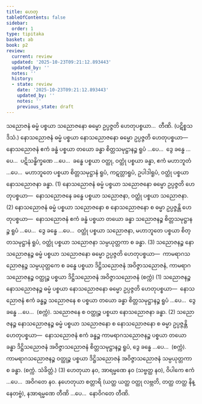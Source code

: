 ```yaml
---
title: ဟေတု
tableOfContents: false
sidebar:
  order: 1
type: tipitaka
basket: ab
book: p2
review:
  current: review
  updated: '2025-10-23T09:21:12.893443'
  updated_by: ''
  notes: ''
  history:
  - state: review
    date: '2025-10-23T09:21:12.893443'
    updated_by: ''
    notes: ''
    previous_state: draft
---
```



<ReviewStatus review={frontmatter.review} showDetails={true} />

<HypothesisAnnotation frontmatter={frontmatter} />

<DynamicBreadcrumb />

<Division number="10" book="p2" e="ch" v="38" p="88">

<Paragraph number="1345" book="p2">
သညောဇနံ ဓမ္မံ ပစ္စယာ သညောဇနော ဓမ္မော ဥပ္ပဇ္ဇတိ ဟေတုပစ္စယာ…  တီဏိ. (ပဋိစ္စသဒိသံ.)
</Paragraph>

<Paragraph number="1346" book="p2">
နောသညောဇနံ ဓမ္မံ ပစ္စယာ နောသညောဇနော ဓမ္မော ဥပ္ပဇ္ဇတိ ဟေတုပစ္စယာ—  နောသညောဇနံ ဧကံ ခန္ဓံ ပစ္စယာ တယော ခန္ဓာ စိတ္တသမုဋ္ဌာနဉ္စ ရူပံ …ပေ…  ဒွေ ခန္ဓေ …ပေ…  ပဋိသန္ဓိက္ခဏေ …ပေ…  ခန္ဓေ ပစ္စယာ ဝတ္ထု, ဝတ္ထုံ ပစ္စယာ ခန္ဓာ, ဧကံ မဟာဘူတံ …ပေ…  မဟာဘူတေ ပစ္စယာ စိတ္တသမုဋ္ဌာနံ ရူပံ, ကဋတ္တာရူပံ, ဥပါဒါရူပံ, ဝတ္ထုံ ပစ္စယာ နောသညောဇနာ ခန္ဓာ. (1)
</Paragraph>

<Paragraph number="1347" book="p2">
နောသညောဇနံ ဓမ္မံ ပစ္စယာ သညောဇနော ဓမ္မော ဥပ္ပဇ္ဇတိ ဟေတုပစ္စယာ—  နောသညောဇနေ ခန္ဓေ ပစ္စယာ သညောဇနာ, ဝတ္ထုံ ပစ္စယာ သညောဇနာ. (2)
</Paragraph>

<Paragraph number="1348" book="p2">
နောသညောဇနံ ဓမ္မံ ပစ္စယာ သညောဇနော စ နောသညောဇနော စ ဓမ္မာ ဥပ္ပဇ္ဇန္တိ ဟေတုပစ္စယာ—  နောသညောဇနံ ဧကံ ခန္ဓံ ပစ္စယာ တယော ခန္ဓာ သညောဇနဉ္စ စိတ္တသမုဋ္ဌာနဉ္စ ရူပံ …ပေ…  ဒွေ ခန္ဓေ …ပေ…  ဝတ္ထုံ ပစ္စယာ သညောဇနာ, မဟာဘူတေ ပစ္စယာ စိတ္တသမုဋ္ဌာနံ ရူပံ, ဝတ္ထုံ ပစ္စယာ သညောဇနာ သမ္ပယုတ္တကာ စ ခန္ဓာ. (3)
</Paragraph>

</Division>
<Division number="11" book="p2" e="ch" v="38" p="88">

<Paragraph number="1349" book="p2">
သညောဇနဉ္စ နောသညောဇနဉ္စ ဓမ္မံ ပစ္စယာ သညောဇနော ဓမ္မော ဥပ္ပဇ္ဇတိ ဟေတုပစ္စယာ—  ကာမရာဂသညောဇနဉ္စ သမ္ပယုတ္တကေ စ ခန္ဓေ ပစ္စယာ ဒိဋ္ဌိသညောဇနံ အဝိဇ္ဇာသညောဇနံ, ကာမရာဂသညောဇနဉ္စ ဝတ္ထုဉ္စ ပစ္စယာ ဒိဋ္ဌိသညောဇနံ အဝိဇ္ဇာသညောဇနံ (စက္ကံ) (1)
</Paragraph>

<Paragraph number="1350" book="p2">
သညောဇနဉ္စ နောသညောဇနဉ္စ ဓမ္မံ ပစ္စယာ နောသညောဇနော ဓမ္မော ဥပ္ပဇ္ဇတိ ဟေတုပစ္စယာ—  နောသညောဇနံ ဧကံ ခန္ဓဉ္စ သညောဇနေ စ ပစ္စယာ တယော ခန္ဓာ စိတ္တသမုဋ္ဌာနဉ္စ ရူပံ …ပေ…  ဒွေ ခန္ဓေ …ပေ…  (စက္ကံ). သညောဇနေ စ ဝတ္ထုဉ္စ ပစ္စယာ နောသညောဇနာ ခန္ဓာ. (2)
</Paragraph>

<Paragraph number="1351" book="p2">
သညောဇနဉ္စ နောသညောဇနဉ္စ ဓမ္မံ ပစ္စယာ သညောဇနော စ နောသညောဇနော စ ဓမ္မာ ဥပ္ပဇ္ဇန္တိ ဟေတုပစ္စယာ—  နောသညောဇနံ ဧကံ ခန္ဓဉ္စ ကာမရာဂသညောဇနဉ္စ ပစ္စယာ တယော ခန္ဓာ ဒိဋ္ဌိသညောဇနံ အဝိဇ္ဇာသညောဇနံ စိတ္တသမုဋ္ဌာနဉ္စ ရူပံ, ဒွေ ခန္ဓေ …ပေ…  (စက္ကံ). ကာမရာဂသညောဇနဉ္စ ဝတ္ထုဉ္စ ပစ္စယာ ဒိဋ္ဌိသညောဇနံ အဝိဇ္ဇာသညောဇနံ သမ္ပယုတ္တကာ စ ခန္ဓာ. (စက္ကံ. သံခိတ္တံ.) (3)
</Paragraph>

</Division>
<Division number="12" book="p2" e="ch" v="38" p="89">

<Paragraph number="1352" book="p2">
ဟေတုယာ နဝ, အာရမ္မဏေ နဝ (သဗ္ဗတ္ထ နဝ), ဝိပါကေ ဧကံ …ပေ…  အဝိဂတေ နဝ.
</Paragraph>

</Division>
<Division number="13" book="p2" e="ch" v="38" p="89">

<Paragraph number="1353" book="p2">
နဟေတုယာ စတ္တာရိ (ယတ္ထ ယတ္ထ ဝတ္ထု လဗ္ဘတိ, တတ္ထ တတ္ထ နိန္နေတဗ္ဗံ), နအာရမ္မဏေ တီဏိ …ပေ…  နောဝိဂတေ တီဏိ.
</Paragraph>
</Division>